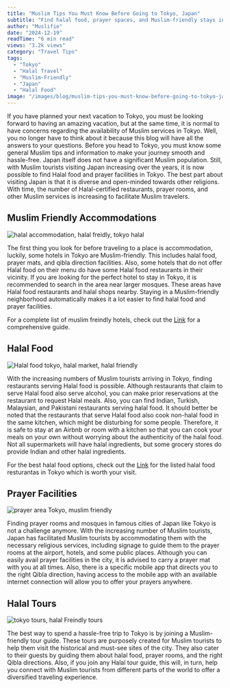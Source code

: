 ```yaml
---
title: "Muslim Tips You Must Know Before Going to Tokyo, Japan"
subtitle: "Find halal food, prayer spaces, and Muslim-friendly stays in Tokyo"
author: "Muslifie"
date: "2024-12-19"
readTime: "6 min read"
views: "3.2k views"
category: "Travel Tips"
tags:
  - "Tokyo"
  - "Halal Travel"
  - "Muslim-Friendly"
  - "Japan"
  - "Halal Food"
image: "/images/blog/muslim-tips-you-must-know-before-going-to-tokyo-japan-191741.webp"
---
```


If you have planned your next vacation to Tokyo, you must be looking forward to having an amazing vacation, but at the same time, it is normal to have concerns regarding the availability of Muslim services in Tokyo. Well, you no longer have to think about it because this blog will have all the answers to your questions. Before you head to Tokyo, you must know some general Muslim tips and information to make your journey smooth and hassle-free. Japan itself does not have a significant Muslim population. Still, with Muslim tourists visiting Japan increasing over the years, it is now possible to find Halal food and prayer facilities in Tokyo. The best part about visiting Japan is that it is diverse and open-minded towards other religions. With time, the number of Halal-certified restaurants, prayer rooms, and other Muslim services is increasing to facilitate Muslim travelers.

## Muslim Friendly Accommodations

![halal accommodation, halal freidly, tokyo halal](/images/blog/pexels-katie-cerami-110690626-12284845_600x600.webp)

The first thing you look for before traveling to a place is accommodation, luckily, some hotels in Tokyo are Muslim-friendly. This includes halal food, prayer mats, and qibla direction facilities. Also, some hotels that do not offer Halal food on their menu do have some Halal food restaurants in their vicinity. If you are looking for the perfect hotel to stay in Tokyo, it is recommended to search in the area near larger mosques. These areas have Halal food restaurants and halal shops nearby. Staying in a Muslim-friendly neighborhood automatically makes it a lot easier to find halal food and prayer facilities.

For a complete list of muslim freindly hotels, check out the [Link](https://thetravelsofzee.com/blogs/muslim-friendly-travel-tips/top-halal-friendly-accommodations-in-tokyo) for a comprehensive guide.

## Halal Food

![Halal food tokyo, halal market, halal friendly](/images/blog/pexels-markus-winkler-1430818-19943226_600x600.webp)

With the increasing numbers of Muslim tourists arriving in Tokyo, finding restaurants serving Halal food is possible. Although restaurants that claim to serve Halal food also serve alcohol, you can make prior reservations at the restaurant to request Halal meals. Also, you can find Indian, Turkish, Malaysian, and Pakistani restaurants serving halal food. It should better be noted that the restaurants that serve Halal food also cook non-halal food in the same kitchen, which might be disturbing for some people. Therefore, it is safe to stay at an Airbnb or room with a kitchen so that you can cook your meals on your own without worrying about the authenticity of the halal food. Not all supermarkets will have halal ingredients, but some grocery stores do provide Indian and other halal ingredients.

For the best halal food options, check out the [Link](https://thetravelsofzee.com/blogs/muslim-friendly-travel-tips/top-halal-friendly-restaurants-in-tokyo) for the listed halal food resturantas in Tokyo which is worth your visit.

## Prayer Facilities

![prayer area Tokyo, muslim friendly](/images/blog/pexels-sumeyye-basbil-736238548-27917773_600x600.webp)

Finding prayer rooms and mosques in famous cities of Japan like Tokyo is not a challenge anymore. With the increasing number of Muslim tourists, Japan has facilitated Muslim tourists by accommodating them with the necessary religious services, including signage to guide them to the prayer rooms at the airport, hotels, and some public places. Although you can easily avail prayer facilities in the city, it is advised to carry a prayer mat with you at all times. Also, there is a specific mobile app that directs you to the right Qibla direction, having access to the mobile app with an available internet connection will allow you to offer your prayers anywhere.

## Halal Tours

![tokyo tours, halal Freindly tours](/images/blog/pexels-pixabay-248195_600x600.webp)

The best way to spend a hassle-free trip to Tokyo is by joining a Muslim-friendly tour guide. These tours are purposely created for Muslim tourists to help them visit the historical and must-see sites of the city. They also cater to their guests by guiding them about halal food, prayer rooms, and the right Qibla directions. Also, if you join any Halal tour guide, this will, in turn, help you connect with Muslim tourists from different parts of the world to offer a diversified traveling experience.

